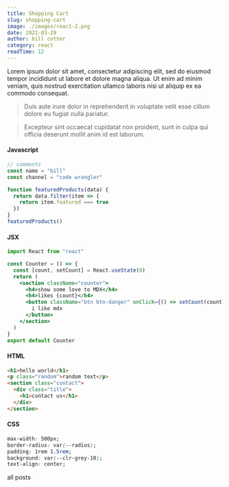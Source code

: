 ```yaml
---
title: Shopping Cart
slug: shopping-cart
image: ./images/react-2.png
date: 2021-03-29
author: bill cotter
category: react
readTime: 12
---
```



Lorem ipsum dolor sit amet, consectetur adipiscing elit, sed do eiusmod tempor incididunt ut labore et dolore magna aliqua. Ut enim ad minim veniam, quis nostrud exercitation ullamco laboris nisi ut aliquip ex ea commodo consequat.
<blockquote>
  Duis aute irure dolor in reprehenderit in voluptate velit esse cillum dolore eu fugiat nulla pariatur.
</blockquote>

<blockquote display="info">
  Excepteur sint occaecat cupidatat non proident, sunt in culpa qui officia deserunt mollit anim id est laborum.
</blockquote>

#### Javascript



```js
// comments
const name = "bill"
const channel = "code wrangler"

function featuredProducts(data) {
  return data.filter(item => {
    return item.featured === true
  })
}
featuredProducts()
```


#### JSX

```jsx
import React from "react"

const Counter = () => {
  const [count, setCount] = React.useState(0)
  return (
    <section className="counter">
      <h4>show some love to MDX</h4>
      <h4>likes {count}</h4>
      <button className="btn btn-danger" onClick={() => setCount(count + 1)}>
        i like mdx
      </button>
    </section>
  )
}
export default Counter
```

#### HTML

```html
<h1>hello world</h1>
<p class="random">random text</p>
<section class="contact">
  <div class="title">
    <h1>contact us</h1>
  </div>
</section>
```

#### CSS

```css
max-width: 500px;
border-radius: var(--radius);
padding: 1rem 1.5rem;
background: var(--clr-grey-10);
text-align: center;
```



<Link to="/posts" className="btn center-btn">
  all posts
</Link>
